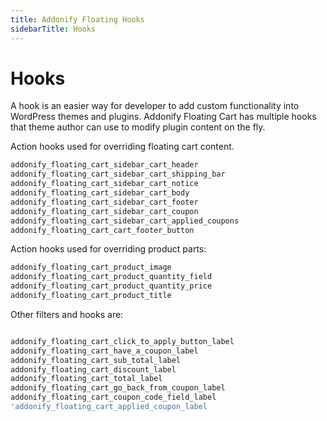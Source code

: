 ```yaml
---
title: Addonify Floating Hooks
sidebarTitle: Hooks
---
```


# Hooks

A hook is an easier way for developer to add custom functionality into WordPress themes and plugins. Addonify Floating Cart has multiple hooks that theme author can use to modify plugin content on the fly.

Action hooks used for overriding floating cart content.

```php showLineNumbers file="function.php"
addonify_floating_cart_sidebar_cart_header
addonify_floating_cart_sidebar_cart_shipping_bar
addonify_floating_cart_sidebar_cart_notice
addonify_floating_cart_sidebar_cart_body
addonify_floating_cart_sidebar_cart_footer
addonify_floating_cart_sidebar_cart_coupon
addonify_floating_cart_sidebar_cart_applied_coupons
addonify_floating_cart_cart_footer_button
```

Action hooks used for overriding product parts:

```php showLineNumbers file="function.php"
addonify_floating_cart_product_image
addonify_floating_cart_product_quantity_field
addonify_floating_cart_product_quantity_price
addonify_floating_cart_product_title
```

Other filters and hooks are:

```php showLineNumbers file="function.php"

addonify_floating_cart_click_to_apply_button_label
addonify_floating_cart_have_a_coupon_label
addonify_floating_cart_sub_total_label
addonify_floating_cart_discount_label
addonify_floating_cart_total_label
addonify_floating_cart_go_back_from_coupon_label
addonify_floating_cart_coupon_code_field_label
'addonify_floating_cart_applied_coupon_label
```
